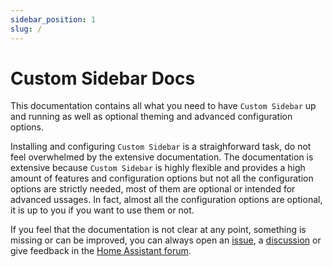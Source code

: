 ```yaml
---
sidebar_position: 1
slug: /
---
```


# Custom Sidebar Docs

This documentation contains all what you need to have `Custom Sidebar` up and running as well as optional theming and advanced configuration options.

Installing and configuring `Custom Sidebar` is a straighforward task, do not feel overwhelmed by the extensive documentation. The documentation is extensive because `Custom Sidebar` is highly flexible and provides a high amount of features and configuration options but not all the configuration options are strictly needed, most of them are optional or intended for advanced ussages. In fact, almost all the configuration options are optional, it is up to you if you want to use them or not. 

If you feel that the documentation is not clear at any point, something is missing or can be improved, you can always open an [issue], a [discussion] or give feedback in the [Home Assistant forum].

[issue]: https://github.com/elchininet/custom-sidebar/issues
[discussion]: https://github.com/elchininet/custom-sidebar/discussions
[Home Assistant forum]: https://community.home-assistant.io/t/custom-sidebar-manage-home-assistants-sidebar-items-per-user-or-device-basis/665800